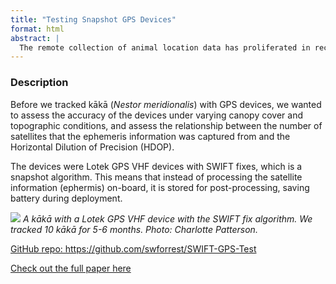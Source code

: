 ---
title: "Testing Snapshot GPS Devices"
format: html
abstract: |
  The remote collection of animal location data has proliferated in recent decades, and higher-frequency data are increasingly available with battery-saving optimisations such as ‘snapshot’ algorithms that acquire GPS satellite data and post-process locations off-board. This is the first study to assess the effects of vegetation and topography on the fix success rate and location error of global positioning system (GPS) devices that use the SWIFT fix algorithm, developed by Lotek. To assess fix success rate (FSR—the proportion of successful fixes compared to the total number of attempts) and location error (LE), we conducted a stationary test at a predominately forested site on the South Island of New Zealand. The overall FSR was 83% (± 15.3% SD), which was affected strongly by canopy closure above 90%. Half of the locations were within 8.65 m of the true location, 79.7% were within 30 m, and 95% of locations were within 271 m. When 6 or more satellites were used, this reduced to 4.92 m and 18.6 m for 50% and 95%, respectively. Horizontal dilution of precision (HDOP), the number of satellites, and canopy closure all influenced location error. To field test the fix success rate of SWIFT GPS devices, we deployed them on forest-dwelling parrots with 2 and 3-h fix intervals, which showed similar FSR results to the stationary test when cavity-nesting individuals were removed (FSR mean ± SD = 81.6 ± 5.0%). The devices lasted an average of 147 days before depleting the battery, resulting in an average of 1087 successful fixes per individual at an average time of 9.38 s to acquire the GPS ephemeris, resulting in an average of 3.73 attempted locations per mAh of battery for PinPoint 350 devices. Our study provides a baseline for fix success rates and location errors under forested conditions that can be used for future SWIFT GPS tracking studies.
---

### Description
Before we tracked kākā (*Nestor meridionalis*) with GPS devices, we wanted to assess the accuracy of the devices under varying canopy cover and topographic conditions, and assess the relationship between the number of satellites that the ephemeris information was captured from and the Horizontal Dilution of Precision (HDOP). 

The devices were Lotek GPS VHF devices with SWIFT fixes, which is a snapshot algorithm. This means that instead of processing the satellite information (ephermis) on-board, it is stored for post-processing, saving battery during deployment.



![](../images/Figure S.3 - Kaka with device.png)
*A kākā with a Lotek GPS VHF device with the SWIFT fix algorithm. We tracked 10 kākā for 5-6 months. Photo: Charlotte Patterson.*   

[GitHub repo: https://github.com/swforrest/SWIFT-GPS-Test](https://github.com/swforrest/SWIFT-GPS-Test)

[Check out the full paper here](https://animalbiotelemetry.biomedcentral.com/articles/10.1186/s40317-022-00289-9)